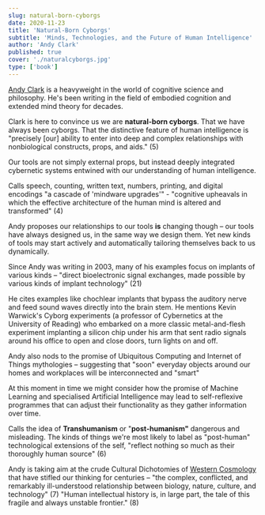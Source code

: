 ```yaml
---
slug: natural-born-cyborgs
date: 2020-11-23
title: 'Natural-Born Cyborgs'
subtitle: 'Minds, Technologies, and the Future of Human Intelligence'
author: 'Andy Clark'
published: true
cover: './naturalcyborgs.jpg'
type: ['book']
---
```


[Andy Clark](https://en.wikipedia.org/wiki/Andy_Clark) is a heavyweight in the world of cognitive science and philosophy. He's been writing in the field of embodied cognition and extended mind theory for decades.

Clark is here to convince us we are **natural-born cyborgs**. That we have always been cyborgs. That the distinctive feature of human intelligence is "precisely [our] ability to enter into deep and complex relationships with nonbiological constructs, props, and aids." (5)

Our tools are not simply external props, but instead deeply integrated cybernetic systems entwined with our understanding of human intelligence. 

Calls speech, counting, written text, numbers, printing, and digital encodings "a cascade of 'mindware upgrades'" - "cognitive upheavals in which the effective architecture of the human mind is altered and transformed" (4)

Andy proposes our relationships to our tools __is__ changing though – our tools have always designed us, in the same way we design them. Yet new kinds of tools may start actively and automatically tailoring themselves back to us dynamically.

Since Andy was writing in 2003, many of his examples focus on implants of various kinds – "direct bioelectronic signal exchanges, made possible by various kinds of implant technology" (21)

He cites examples like chochlear implants that bypass the auditory nerve and feed sound waves directly into the brain stem.
He mentions Kevin Warwick's Cyborg experiments  (a professor of Cybernetics at the University of Reading) who embarked on a more classic metal-and-flesh experiment implanting a silicon chip under his arm that sent radio signals around his office to open and close doors, turn lights on and off.

Andy also nods to the promise of Ubiquitous Computing and Internet of Things mythologies – suggesting that "soon" everyday objects around our homes and workplaces will be interconnected and "smart"

At this moment in time we might consider how the promise of Machine Learning and specialised Artificial Intelligence may lead to self-reflexive programmes that can adjust their functionality as they gather information over time.

Calls the idea of **Transhumanism** or "**post-humanism"** dangerous and misleading. The kinds of things we're most likely to label as "post-human" technological extensions of the self, "reflect nothing so much as their
thoroughly human source" (6)

Andy is taking aim at the crude Cultural Dichotomies of [Western Cosmology](/sadness-sweetness) that have stifled our thinking for centuries – "the complex, conflicted, and remarkably ill-understood relationship between biology, nature, culture, and technology" (7) "Human intellectual history is, in large part, the tale of this fragile and always unstable frontier." (8)